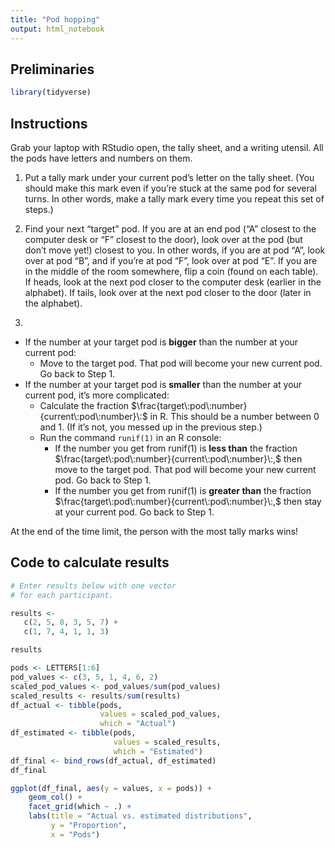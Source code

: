 ```yaml
---
title: "Pod hopping"
output: html_notebook
---
```



## Preliminaries

```r
library(tidyverse)
```


## Instructions

Grab your laptop with RStudio open, the tally sheet, and a writing utensil. All the pods have letters and numbers on them.

1. Put a tally mark under your current pod's letter on the tally sheet. (You should make this mark even if you're stuck at the same pod for several turns. In other words, make a tally mark every time you repeat this set of steps.)

2. Find your next "target" pod. If you are at an end pod ("A" closest to the computer desk or "F" closest to the door), look over at the pod (but don't move yet!) closest to you. In other words, if you are at pod "A", look over at pod "B", and if you're at pod "F", look over at pod "E". If you are in the middle of the room somewhere, flip a coin (found on each table). If heads, look at the next pod closer to the computer desk (earlier in the alphabet). If tails, look over at the next pod closer to the door (later in the alphabet).

3.
* If the number at your target pod is **bigger** than the number at your current pod:
    * Move to the target pod. That pod will become your new current pod. Go back to Step 1.
* If the number at your target pod is **smaller** than the number at your current pod, it's more complicated:
    * Calculate the fraction $\frac{target\:pod\:number}{current\:pod\:number}\:$ in R. This should be a number between 0 and 1. (If it's not, you messed up in the previous step.)
    * Run the command `runif(1)` in an R console:
        * If the number you get from runif(1)  is **less than** the fraction $\frac{target\:pod\:number}{current\:pod\:number}\:,$ then move to the target pod. That pod will become your new current pod. Go back to Step 1.
        * If the number you get from runif(1) is **greater than** the fraction $\frac{target\:pod\:number}{current\:pod\:number}\:,$ then stay at your current pod. Go back to Step 1.
 
At the end of the time limit, the person with the most tally marks wins!


## Code to calculate results

```r
# Enter results below with one vector
# for each participant.

results <-
   c(2, 5, 8, 3, 5, 7) +
   c(1, 7, 4, 1, 1, 3)

results
```

```r
pods <- LETTERS[1:6]
pod_values <- c(3, 5, 1, 4, 6, 2)
scaled_pod_values <- pod_values/sum(pod_values)
scaled_results <- results/sum(results)
df_actual <- tibble(pods,
                    values = scaled_pod_values,
                    which = "Actual")
df_estimated <- tibble(pods,
                       values = scaled_results,
                       which = "Estimated")
df_final <- bind_rows(df_actual, df_estimated)
df_final
```

```r
ggplot(df_final, aes(y = values, x = pods)) +
    geom_col() +
    facet_grid(which ~ .) +
    labs(title = "Actual vs. estimated distributions",
         y = "Proportion",
         x = "Pods")
```


